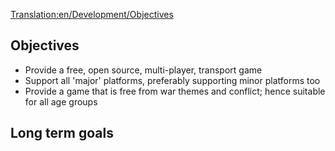 [[Translation:en/Development/Objectives]]
==Objectives==
* Provide a free, open source, multi-player, transport game
* Support all 'major' platforms, preferably supporting minor platforms too
* Provide a game that is free from war themes and conflict; hence suitable for all age groups

==Long term goals==

{{en/Stub}}
